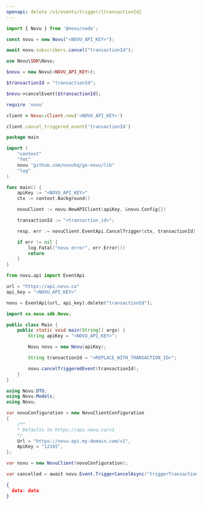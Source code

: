 ```yaml
---
openapi: delete /v1/events/trigger/{transactionId}
---
```


<Snippet file="apikey-warning.mdx" />

<RequestExample>

```javascript Node.js
import { Novu } from '@novu/node';

const novu = new Novu("<NOVU_API_KEY>");

await novu.subscribers.cancel("transactionId");
```

```php PHP
use Novu\SDK\Novu;

$novu = new Novu(<NOVU_API_KEY>);

$transactionId = "transactionId";

$novu->cancelEvent($transactionId);
```

```ruby Ruby
require 'novu'

client = Novu::Client.new('<NOVU_API_KEY>')

client.cancel_triggered_event('transactionId')
```

```go Go
package main

import (
	"context"
	"fmt"
	novu "github.com/novuhq/go-novu/lib"
	"log"
)

func main() {
	apiKey := "<NOVU_API_KEY>"
	ctx := context.Background()

	novuClient := novu.NewAPIClient(apiKey, &novu.Config{})

    transactionId := "<transaction_id>";

	resp, err := novuClient.EventApi.CancelTrigger(ctx, transactionId)

	if err != nil {
		log.Fatal("novu error", err.Error())
		return
	}
}
```

```python Python
from novu.api import EventApi

url = "https://api.novu.co"
api_key = "<NOVU_API_KEY>"

novu = EventApi(url, api_key).delete("transactionId");
```

```java Java
import co.novu.sdk.Novu;

public class Main {
    public static void main(String[] args) {
        String apiKey = "<NOVU_API_KEY>";

        Novu novu = new Novu(apiKey);

        String transactionId = "<REPLACE_WITH_TRANSACTION_ID>";

        novu.cancelTriggeredEvent(transactionId);
    }
}


```

```csharp .NET
using Novu.DTO;
using Novu.Models;
using Novu;

var novuConfiguration = new NovuClientConfiguration
{
    /** 
    * Defaults to https://api.novu.co/v1 
    */
    Url = "https://novu-api.my-domain.com/v1", 
    ApiKey = "12345",
};

var novu = new NovuClient(novuConfiguration);

var cancelled = await novu.Event.TriggerCancelAsync("triggerTransactionId");
```

</RequestExample>

<ResponseExample>

```json Response
{ 
  data: data
}
```

</ResponseExample>
